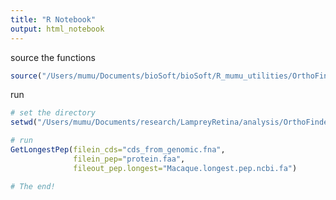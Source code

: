 ```yaml
---
title: "R Notebook"
output: html_notebook
---
```



source the functions
```r
source("/Users/mumu/Documents/bioSoft/bioSoft/R_mumu_utilities/OrthoFinderUtilities/functions/getLongestPep_v0.2_20220220/Function_GetLongestPep.R")

```



run
```r

# set the directory
setwd("/Users/mumu/Documents/research/LampreyRetina/analysis/OrthoFinder/proteinSeq/Mn_macaque")

# run
GetLongestPep(filein_cds="cds_from_genomic.fna",
              filein_pep="protein.faa",
              fileout_pep.longest="Macaque.longest.pep.ncbi.fa")

# The end!
```

